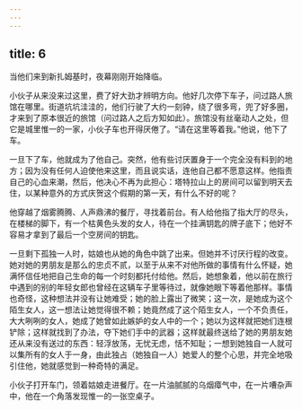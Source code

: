 ```yaml
---
---
---
```

title: 6
---



当他们来到新扎姆基时，夜幕刚刚开始降临。

小伙子从来没来过这里，费了好大劲才辨明方向。他好几次停下车子，问过路人旅馆在哪里。街道坑坑洼洼的，他们行驶了大约一刻钟，绕了很多弯，兜了好多圈，才来到了原本很近的旅馆（问过路人之后方知如此）。旅馆没有丝毫动人之处，但它是城里惟一的一家，小伙子车也开得厌倦了。“请在这里等着我。”他说，他下了车。

一旦下了车，他就成为了他自己。突然，他有些讨厌置身于一个完全没有料到的地方；因为没有任何人迫使他来这里，而且说实话，连他自己都不愿意这样。他指责自己的心血来潮，然后，他决心不再为此担心：塔特拉山上的房间可以留到明天去住，以某种意外的方式庆贺这个假期的第一天，有什么不好的呢？

他穿越了烟雾腾腾、人声鼎沸的餐厅，寻找着前台。有人给他指了指大厅的尽头，在楼梯的脚下，有一个枯黄色头发的女人，待在一个挂满钥匙的牌子底下；他好不容易才拿到了最后一个空房间的钥匙。

一旦剩下孤独一人时，姑娘也从她的角色中跳了出来。但她并不讨厌行程的改变。她对她的男朋友是那么的忠贞不贰，以至于从来不对他所做的事情有什么怀疑，她满怀信任地把自己生命的每一个时刻都托付给他。然后，她想象着，他以前在旅行中遇到的别的年轻女郎也曾经在这辆车子里等待过，就像她眼下等着他那样。事情也奇怪，这种想法并没有让她难受；她的脸上露出了微笑；这一次，是她成为这个陌生女人，这一想法让她觉得很不赖；她竟然成了这个陌生女人，一个不负责任，大大咧咧的女人，她成了她曾如此嫉妒的女人中的一个；她以为这样就把她们连根铲除；这样就找到了办法，夺下她们手中的武器；这样就最终送给了她的男朋友她还从来没有送过的东西：轻浮放荡，无忧无虑，恬不知耻；一想到她独自一人就可以集所有的女人于一身，由此独占（她独自一人）她爱人的整个心思，并完全地吸引住他，她就感觉到一种奇特的满足。

小伙子打开车门，领着姑娘走进餐厅。在一片油腻腻的乌烟瘴气中，在一片嘈杂声中，他在一个角落发现惟一的一张空桌子。